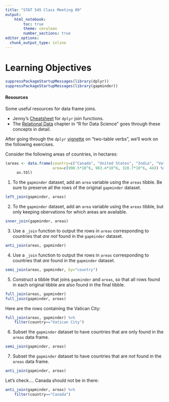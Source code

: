 ```yaml
---
title: "STAT 545 Class Meeting 09"
output:
    html_notebook:
        toc: true
        theme: cerulean
        number_sections: true
editor_options: 
  chunk_output_type: inline
---
```


# Learning Objectives


```r
suppressPackageStartupMessages(library(dplyr))
suppressPackageStartupMessages(library(gapminder))
```

#### Resources

Some useful resources for data frame joins.

- Jenny's [Cheatsheet](bit001_dplyr-cheatsheet.html) for `dplyr` join functions.
- The [Relational Data](http://r4ds.had.co.nz/relational-data.html) chapter in "R for Data Science" goes through these concepts in detail. 


After going through the `dplyr` [vignette](https://cran.r-project.org/web/packages/dplyr/vignettes/two-table.html) on "two-table verbs", we'll work on the following exercises.


Consider the following areas of countries, in hectares:

```r
(areas <- data.frame(country=c("Canada", "United States", "India", "Vatican City"),
                     area=c(998.5*10^6, 983.4*10^6, 328.7*10^6, 44)) %>% 
     as.tbl)
```


1. To the `gapminder` dataset, add an `area` variable using the `areas` tibble. Be sure to preserve all the rows of the original `gapminder` dataset.

```r
left_join(gapminder, areas)
```


2. To the `gapminder` dataset, add an `area` variable using the `areas` tibble, but only keeping obervations for which areas are available. 

```r
inner_join(gapminder, areas)
```

3. Use a `_join` function to output the rows in `areas` corresponding to countries that _are not_ found in the `gapminder` dataset. 

```r
anti_join(areas, gapminder)
```


4. Use a `_join` function to output the rows in `areas` corresponding to countries that _are_ found in the `gapminder` dataset. 

```r
semi_join(areas, gapminder, by="country")
```

5. Construct a tibble that joins `gapminder` and `areas`, so that all rows found in each original tibble are also found in the final tibble. 

```r
full_join(areas, gapminder)
full_join(gapminder, areas)
```

Here are the rows containing the Vatican City:

```r
full_join(areas, gapminder) %>% 
    filter(country=="Vatican City")
```


6. Subset the `gapminder` dataset to have countries that are only found in the `areas` data frame. 

```r
semi_join(gapminder, areas)
```

7. Subset the `gapminder` dataset to have countries that are _not_ found in the `areas` data frame. 

```r
anti_join(gapminder, areas)
```

Let's check.... Canada should not be in there:

```r
anti_join(gapminder, areas) %>% 
    filter(country=="Canada")
```

